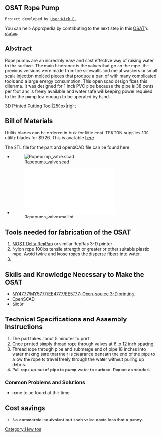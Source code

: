 ==OSAT Rope Pump==
 Project developed by [[User:Nick D.]]
{{Statusboxtop}}
{{status-design}}
{{status-prototype}}
You can help Appropedia by contributing to the next step in this [[OSAT]]'s [[:Category:Status|status]].
{{boxbottom}}

==Abstract==
Rope pumps are an incredibly easy and cost effective way of raising water to the surface. The main hindrance is the valves that go on the rope. the previous versions were made from tire sidewalls and metal washers or small scale injection molded pieces that produce a part of with many complicated tools and a large energy consumption. This open scad design fixes this dilemma. It was designed for 1 inch PVC pipe because the pipe is 38 cents per foot and is freely available and water safe will keeping power required to the the pump low enough to be operated by hand. 



[[image:RopePumpValvePIC.jpg|3D Printed Cutting Tool|250px|right]]
== Bill of Materials==
Utility blades can be ordered in bulk for little cost. TEKTON supplies 100 utility blades for $9.26. This is available [http://www.amazon.com/TEKTON-82580-Utility-Dispenser-100-Piece/dp/B000NPPCPK/ref=sr_1_1?ie=UTF8&qid=1417533173&sr=8-1&keywords=utility+blades here]

The STL file for the part and openSCAD file can be found here:
*[[File:Ropepump_valve.scad]]
*[[File:Ropepump_valvesmall.stl]]

== Tools needed for fabrication of the OSAT==
# [[Delta_Build_Overview:MOST| MOST Delta RepRap]] or similar RepRap 3-D printer
# Nylon rope 100lbs tensile strength or greater or other suitable plastic rope. Avoid twine and loose ropes the disperse fibers into water.  
#  

== Skills and Knowledge Necessary to Make the OSAT ==
* [[MY4777|MY4777/MY5777/EE4777/EE5777: Open-source 3-D printing]].
* OpenSCAD
* Slic3r

== Technical Specifications and Assembly Instructions==
# The part takes about 5 minutes to print. 
# Once printed simply thread rope through valves at 6 to 12 inch spacing.
# Thread rope through pipe and submerge end of pipe 18 inches into water making sure that their is clearance beneath the end of the pipe to allow the rope to travel freely through the water without pulling up debris. 
#Pull rope up out of pipe to pump water to surface. Repeat as needed.  


=== Common Problems and Solutions===
* none to be found at this time.  

== Cost savings==
* No commercial equivalent but each valve costs less that a penny.






[[Category:How tos]]